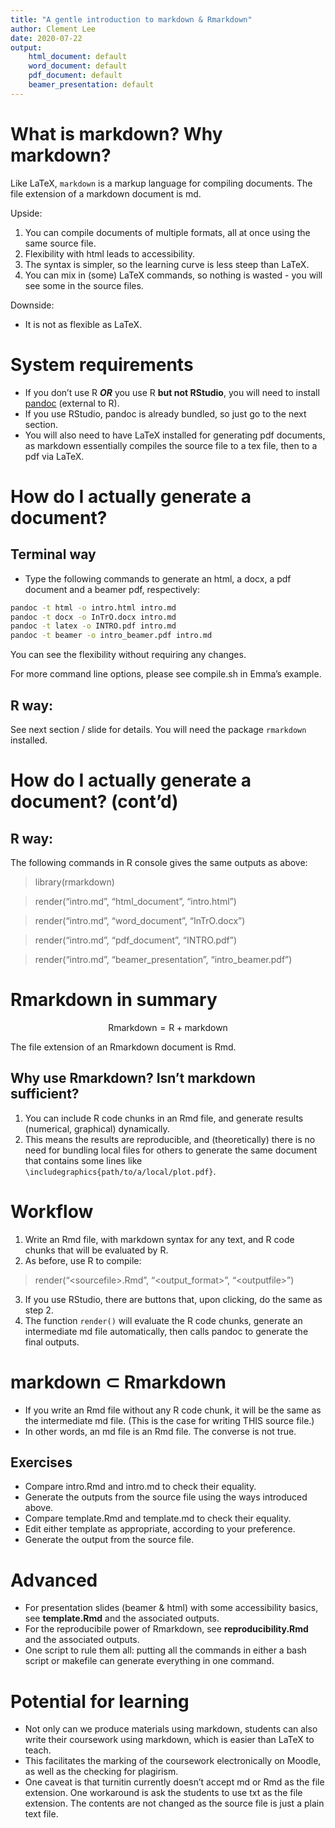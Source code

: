 ```yaml
---
title: "A gentle introduction to markdown & Rmarkdown"
author: Clement Lee
date: 2020-07-22
output:
    html_document: default
    word_document: default
    pdf_document: default
    beamer_presentation: default
---
```






# What is markdown? Why markdown?
Like LaTeX, `markdown` is a markup language for compiling documents. The file extension of a markdown document is md.

Upside:

1. You can compile documents of multiple formats, all at once using the same source file.
2. Flexibility with html leads to accessibility.
3. The syntax is simpler, so the learning curve is less steep than LaTeX.
4. You can mix in (some) LaTeX commands, so nothing is wasted - you will see some in the source files.

Downside:

- It is not as flexible as LaTeX.





# System requirements
- If you don't use R ***OR*** you use R **but not RStudio**, you will need to install [pandoc](http://pandoc.org/) (external to R).
- If you use RStudio, pandoc is already bundled, so just go to the next section.
- You will also need to have LaTeX installed for generating pdf documents, as markdown essentially compiles the source file to a tex file, then to a pdf via LaTeX.





# How do I actually generate a document?





## Terminal way
- Type the following commands to generate an html, a docx, a pdf document and a beamer pdf, respectively:

```bash
pandoc -t html -o intro.html intro.md
pandoc -t docx -o InTrO.docx intro.md
pandoc -t latex -o INTRO.pdf intro.md
pandoc -t beamer -o intro_beamer.pdf intro.md
```

You can see the flexibility without requiring any changes.

For more command line options, please see compile.sh in Emma's example.





## R way:
See next section / slide for details. You will need the package `rmarkdown` installed.





# How do I actually generate a document? (cont'd)





## R way:
The following commands in R console gives the same outputs as above:

> library(rmarkdown)

> render("intro.md", "html_document", "intro.html")

> render("intro.md", "word_document", "InTrO.docx")

> render("intro.md", "pdf_document", "INTRO.pdf")

> render("intro.md", "beamer_presentation", "intro_beamer.pdf")





# Rmarkdown in summary

$$ \text{Rmarkdown} = \text{R} + \text{markdown} $$

The file extension of an Rmarkdown document is Rmd.





## Why use Rmarkdown? Isn't markdown sufficient?
1. You can include R code chunks in an Rmd file, and generate results (numerical, graphical) dynamically.
2. This means the results are reproducible, and (theoretically) there is no need for bundling local files for others to generate the same document that contains some lines like `\includegraphics{path/to/a/local/plot.pdf}`.





# Workflow
1. Write an Rmd file, with markdown syntax for any text, and R code chunks that will be evaluated by R.
2. As before, use R to compile:  

> render("\<sourcefile\>.Rmd", "\<output_format\>", "\<outputfile\>")

3. If you use RStudio, there are buttons that, upon clicking, do the same as step 2.
4. The function `render()` will evaluate the R code chunks, generate an intermediate md file automatically, then calls pandoc to generate the final outputs.





# markdown $\subset$ Rmarkdown
- If you write an Rmd file without any R code chunk, it will be the same as the intermediate md file. (This is the case for writing THIS source file.)
- In other words, an md file is an Rmd file. The converse is not true.





## Exercises
- Compare intro.Rmd and intro.md to check their equality.
- Generate the outputs from the source file using the ways introduced above.
- Compare template.Rmd and template.md to check their equality.
- Edit either template as appropriate, according to your preference.
- Generate the output from the source file. 





# Advanced
- For presentation slides (beamer & html) with some accessibility basics, see **template.Rmd** and the associated outputs.
- For the reproducibile power of Rmarkdown, see **reproducibility.Rmd** and the associated outputs.
- One script to rule them all: putting all the commands in either a bash script or makefile can generate everything in one command.





# Potential for learning
- Not only can we produce materials using markdown, students can also write their coursework using markdown, which is easier than LaTeX to teach.
- This facilitates the marking of the coursework electronically on Moodle, as well as the checking for plagirism.
- One caveat is that turnitin currently doesn't accept md or Rmd as the file extension. One workaround is ask the students to use txt as the file extension. The contents are not changed as the source file is just a plain text file.
